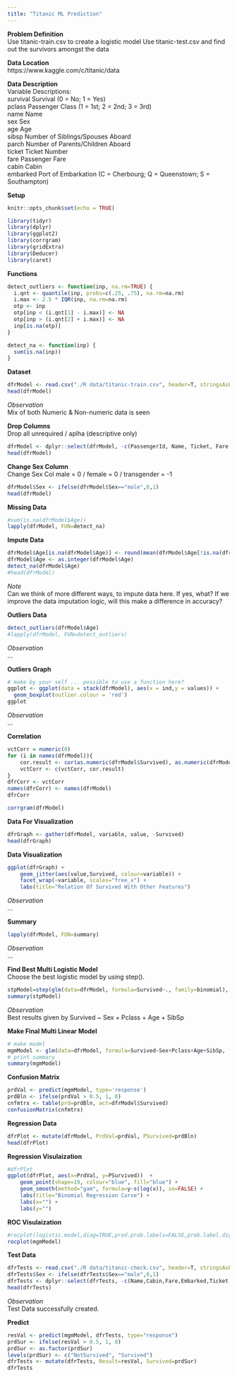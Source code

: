 ---
title: "Titanic ML Prediction"
---

**Problem Definition**  
Use titanic-train.csv to create a logistic model 
Use titanic-test.csv and find out the survivors amongst the data 

**Data Location**   
https://www.kaggle.com/c/titanic/data

**Data Description**    
Variable Descriptions:    
survival        Survival (0 = No; 1 = Yes)    
pclass          Passenger Class (1 = 1st; 2 = 2nd; 3 = 3rd)    
name            Name    
sex             Sex    
age             Age   
sibsp           Number of Siblings/Spouses Aboard   
parch           Number of Parents/Children Aboard   
ticket          Ticket Number   
fare            Passenger Fare    
cabin           Cabin   
embarked        Port of Embarkation (C = Cherbourg; Q = Queenstown; S = Southampton)   

**Setup**    
```{r setup, include=FALSE}
knitr::opts_chunk$set(echo = TRUE)
```   
```{r load_libs, echo=TRUE}
library(tidyr)
library(dplyr)
library(ggplot2)
library(corrgram)
library(gridExtra) 
library(Deducer)
library(caret)
```   

**Functions**   
```{r functions, include=FALSE}
detect_outliers <- function(inp, na.rm=TRUE) {
  i.qnt <- quantile(inp, probs=c(.25, .75), na.rm=na.rm)
  i.max <- 2.5 * IQR(inp, na.rm=na.rm)
  otp <- inp
  otp[inp < (i.qnt[1] - i.max)] <- NA
  otp[inp > (i.qnt[2] + i.max)] <- NA
  inp[is.na(otp)]
}

detect_na <- function(inp) {
  sum(is.na(inp))
}
```

**Dataset**      
```{r read_data, echo=T}
dfrModel <- read.csv("./R data/titanic-train.csv", header=T, stringsAsFactors=F)
head(dfrModel)
```   
_Observation_   
Mix of both Numeric & Non-numeric data is seen


**Drop Columns**    
Drop all unrequired / aplha (descriptive only)
```{r drop_cols, echo=TRUE}
dfrModel <- dplyr::select(dfrModel, -c(PassengerId, Name, Ticket, Fare, Cabin, Embarked))
head(dfrModel)
```   

**Change Sex Column**    
Change Sex Col male = 0 / female = 0 / transgender = -1
```{r sex_change, echo=TRUE}
dfrModel$Sex <- ifelse(dfrModel$Sex=="male",0,1)
head(dfrModel)
```     

**Missing Data**        
```{r missing_data, echo=T}
#sum(is.na(dfrModel$Age))
lapply(dfrModel, FUN=detect_na)
```     

**Impute Data**        
```{r impute_data, echo=T}
dfrModel$Age[is.na(dfrModel$Age)] <- round(mean(dfrModel$Age[!is.na(dfrModel$Age)]),digits=0)
dfrModel$Age <- as.integer(dfrModel$Age)
detect_na(dfrModel$Age)
#head(dfrModel)
```     
_Note_    
Can we think of more different ways, to impute data here. If yes, what?
If we improve the data imputation logic, will this make a difference in accuracy?

**Outliers Data**        
```{r get_outliers, echo=T}
detect_outliers(dfrModel$Age)
#lapply(dfrModel, FUN=detect_outliers)
```     
_Observation_    
...    

**Outliers Graph**        
```{r graph_outliers, echo=T}
# make by your self ... possible to use a function here?
ggplot <- ggplot(data = stack(dfrModel), aes(x = ind,y = values)) +
  geom_boxplot(outlier.colour = 'red')
ggplot
```     
_Observation_   
...     

**Correlation**   
```{r cortest, echo=TRUE}
vctCorr = numeric(0)
for (i in names(dfrModel)){
    cor.result <- cor(as.numeric(dfrModel$Survived), as.numeric(dfrModel[,i]))
    vctCorr <- c(vctCorr, cor.result)
}
dfrCorr <- vctCorr
names(dfrCorr) <- names(dfrModel)
dfrCorr
```
```{r corrgram, echo =T}
corrgram(dfrModel)

```

**Data For Visualization**   
```{r graph_data, echo=TRUE}   
dfrGraph <- gather(dfrModel, variable, value, -Survived)
head(dfrGraph)
```    


**Data Visualization**   
```{r show_graph, echo=TRUE}   
ggplot(dfrGraph) +
    geom_jitter(aes(value,Survived, colour=variable)) + 
    facet_wrap(~variable, scales="free_x") +
    labs(title="Relation Of Survived With Other Features")
```   
_Observation_   
...    

**Summary**  
```{r show_summary, echo=TRUE}
lapply(dfrModel, FUN=summary)
```   
_Observation_    
...    

**Find Best Multi Logistic Model**   
Choose the best logistic model by using step(). 
```{r step_model, echo=T}
stpModel=step(glm(data=dfrModel, formula=Survived~., family=binomial), trace=0, steps=100)
summary(stpModel)
```   
_Observation_   
Best results given by Survived ~ Sex + Pclass + Age + SibSp   

**Make Final Multi Linear Model**   
```{r make_model, echo=T}   
# make model
mgmModel <- glm(data=dfrModel, formula=Survived~Sex+Pclass+Age+SibSp, family=binomial(link="logit"))
# print summary
summary(mgmModel)
```   

**Confusion Matrix**    
```{r conf_matrix, echo=T}
prdVal <- predict(mgmModel, type='response')
prdBln <- ifelse(prdVal > 0.5, 1, 0)
cnfmtrx <- table(prd=prdBln, act=dfrModel$Survived)
confusionMatrix(cnfmtrx)
```    

**Regression Data**      
```{r plot_data, echo=T}    
dfrPlot <- mutate(dfrModel, PrdVal=prdVal, PSurvived=prdBln)
head(dfrPlot)
```    

**Regression Visulaization**    
```{r plot_regr, echo=T}    
#dfrPlot
ggplot(dfrPlot, aes(x=PrdVal, y=PSurvived))  + 
    geom_point(shape=19, colour="blue", fill="blue") +
    geom_smooth(method="gam", formula=y~s(log(x)), se=FALSE) +
    labs(title="Binomial Regression Curve") +
    labs(x="") +
    labs(y="")
```    

**ROC Visulaization**    
```{r roc_plot, echo=T}
#rocplot(logistic.model,diag=TRUE,pred.prob.labels=FALSE,prob.label.digits=3,AUC=TRUE)
rocplot(mgmModel)
```     

**Test Data**  
```{r test_data, echo=T}
dfrTests <- read.csv("./R data/titanic-check.csv", header=T, stringsAsFactors=F)
dfrTests$Sex <- ifelse(dfrTests$Sex=="male",0,1)
dfrTests <- dplyr::select(dfrTests, -c(Name,Cabin,Fare,Embarked,Ticket,Parch))
head(dfrTests)
```   
_Observation_   
Test Data successfully created.   

**Predict**   
```{r predict, echo=T}
resVal <- predict(mgmModel, dfrTests, type="response")
prdSur <- ifelse(resVal > 0.5, 1, 0)
prdSur <- as.factor(prdSur)
levels(prdSur) <- c("NotSurvived", "Survived")
dfrTests <- mutate(dfrTests, Result=resVal, Survived=prdSur)
dfrTests 
```   
